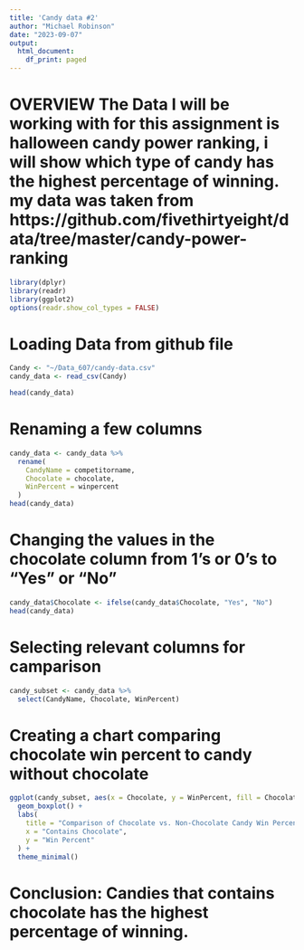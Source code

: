 ```yaml
---
title: 'Candy data #2'
author: "Michael Robinson"
date: "2023-09-07"
output:
  html_document:
    df_print: paged
---
```

# OVERVIEW The Data I will be working with for this assignment is halloween candy power ranking, i will show which type of candy has the highest percentage of winning. my data was taken from https://github.com/fivethirtyeight/data/tree/master/candy-power-ranking

```r

library(dplyr)
library(readr)
library(ggplot2)
options(readr.show_col_types = FALSE)

```
# Loading Data from github file

```r

Candy <- "~/Data_607/candy-data.csv"
candy_data <- read_csv(Candy)

head(candy_data)
```

# Renaming a few columns

```r

candy_data <- candy_data %>%
  rename(
    CandyName = competitorname,
    Chocolate = chocolate,
    WinPercent = winpercent
  )
head(candy_data)
```

# Changing the values in the chocolate column from 1's or 0's to "Yes" or "No"

```r

candy_data$Chocolate <- ifelse(candy_data$Chocolate, "Yes", "No")
head(candy_data)
```

# Selecting  relevant columns for camparison

```r

candy_subset <- candy_data %>%
  select(CandyName, Chocolate, WinPercent)
```

# Creating a chart comparing chocolate win percent to candy without chocolate

```r


ggplot(candy_subset, aes(x = Chocolate, y = WinPercent, fill = Chocolate)) +
  geom_boxplot() +
  labs(
    title = "Comparison of Chocolate vs. Non-Chocolate Candy Win Percent",
    x = "Contains Chocolate",
    y = "Win Percent"
  ) +
  theme_minimal()


```
# Conclusion: Candies that contains chocolate has the highest percentage of winning.